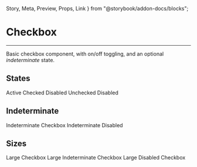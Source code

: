   Story,
  Meta,
  Preview,
  Props,
  Link
} from "@storybook/addon-docs/blocks";

<Meta title='Inputs/Checkbox' component={Checkbox} />

# Checkbox

<hr />

Basic checkbox component, with on/off toggling, and an optional *indeterminate* state.

<Preview withSource="none">
  <Story name="Base">
    <CheckBoxComponent />
  </Story>
</Preview>

## States

<Preview withSource="none">
  <Story name="States">
    <Box>
      <CheckBoxComponent>Active</CheckBoxComponent>
      <CheckBoxComponent checked disabled>Checked Disabled</CheckBoxComponent>
      <CheckBoxComponent checked={false} disabled>Unchecked Disabled</CheckBoxComponent>
    </Box>
  </Story>
</Preview>

## Indeterminate

<Preview withSource="none">
  <Story name="Indeterminate">
    <Box>
      <IndeterminateCheckbox>Indeterminate Checkbox</IndeterminateCheckbox>
      <IndeterminateCheckbox forceIndeterminate disabled>Indeterminate Disabled</IndeterminateCheckbox>
    </Box>
  </Story>
</Preview>

## Sizes

<Preview withSource="none">
  <Story name="Sizes">
    <Box>
      <CheckBoxComponent size="large">Large Checkbox</CheckBoxComponent>
      <IndeterminateCheckbox size="large">Large Indeterminate Checkbox</IndeterminateCheckbox>
      <CheckBoxComponent checked disabled size="large">Large Disabled Checkbox</CheckBoxComponent>
    </Box>
  </Story>
</Preview>

<Props of={Checkbox} />